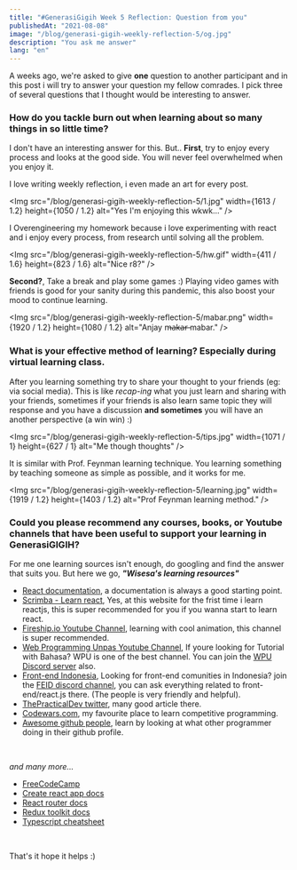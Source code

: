 ```yaml
---
title: "#GenerasiGigih Week 5 Reflection: Question from you"
publishedAt: "2021-08-08"
image: "/blog/generasi-gigih-weekly-reflection-5/og.jpg"
description: "You ask me answer"
lang: "en"
---
```


A weeks ago, we're asked to give **one** question to another participant and in this post i will try to answer your question my fellow comrades. I pick three of several questions that I thought would be interesting to answer.

### How do you tackle burn out when learning about so many things in so little time?

I don't have an interesting answer for this. But..
**First**, try to enjoy every process and looks at the good side. You will never feel overwhelmed when you enjoy it.

I love writing weekly reflection, i even made an art for every post.

<Img
  src="/blog/generasi-gigih-weekly-reflection-5/1.jpg"
  width={1613 / 1.2}
  height={1050 / 1.2}
  alt="Yes I'm enjoying this wkwk..."
/>

I Overengineering my homework because i love experimenting with react and i enjoy every process, from research until solving all the problem.

<Img
  src="/blog/generasi-gigih-weekly-reflection-5/hw.gif"
  width={411 / 1.6}
  height={823 / 1.6}
  alt="Nice r8?"
/>

**Second?**, Take a break and play some games :)
Playing video games with friends is good for your sanity during this pandemic, this also boost your mood to continue learning.

<Img
  src="/blog/generasi-gigih-weekly-reflection-5/mabar.png"
  width={1920 / 1.2}
  height={1080 / 1.2}
  alt="Anjay m̶a̶k̶a̶r̶ mabar."
/>

### What is your effective method of learning? Especially during virtual learning class.

After you learning something try to share your thought to your friends (eg: via social media). This is like *recap-ing* what you just learn and sharing with your friends, sometimes if your friends is also learn same topic they will response and you have a discussion **and sometimes** you will have an another perspective (a win win) :)

<Img
  src="/blog/generasi-gigih-weekly-reflection-5/tips.jpg"
  width={1071 / 1}
  height={627 / 1}
  alt="Me though thoughts"
/>

It is similar with Prof. Feynman learning technique. You learning something by teaching someone as simple as possible, and it works for me.

<Img
  src="/blog/generasi-gigih-weekly-reflection-5/learning.jpg"
  width={1919 / 1.2}
  height={1403 / 1.2}
  alt="Prof Feynman learning method."
/>

### Could you please recommend any courses, books, or Youtube channels that have been useful to support your learning in GenerasiGIGIH?

For me one learning sources isn't enough, do googling and find the answer that suits you.
But here we go, ***"Wisesa's learning resources"***

- [React documentation](https://reactjs.org/docs/getting-started.html), a documentation is always a good starting point.
- [Scrimba - Learn react](https://scrimba.com/learn/learnreact), Yes, at this website for the frist time i learn reactjs, this is super recommended for you if you wanna start to learn react.
- [Fireship.io Youtube Channel](https://www.youtube.com/channel/UCsBjURrPoezykLs9EqgamOA), learning with cool animation, this channel is super recommended.
- [Web Programming Unpas Youtube Channel](https://www.youtube.com/channel/UCkXmLjEr95LVtGuIm3l2dPg), If youre looking for Tutorial with Bahasa? WPU is one of the best channel. You can join the [WPU Discord server](https://discord.com/invite/S4rrXQU) also.
- [Front-end Indonesia](https://feid.dev/), Looking for front-end comunities in Indonesia? join the [FEID discord channel](https://s.feid.dev/discord), you can ask everything related to front-end/react.js there. (The people is very friendly and helpful).
- [ThePracticalDev twitter](https://twitter.com/ThePracticalDev), many good article there.
- [Codewars.com](https://www.codewars.com/users/svspicious), my favourite place to learn competitive programming.
- [Awesome github people](https://github.com/svspicious?tab=following), learn by looking at what other programmer doing in their github profile.


<br/>

*and many more...*
- [FreeCodeCamp](https://www.freecodecamp.org/)
- [Create react app docs](https://create-react-app.dev/docs/getting-started)
- [React router docs](https://reactrouter.com/web/guides/quick-start)
- [Redux toolkit docs](https://redux-toolkit.js.org)
- [Typescript cheatsheet](https://github.com/typescript-cheatsheets/react#types-or-interfaces)


<br/>

That's it hope it helps :)